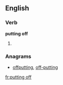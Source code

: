 ==English==

===Verb===
'''putting off'''

# {{present participle of|put off}}

===Anagrams===
* [[offputting#English|offputting]], [[off-putting#English|off-putting]]

[[fr:putting off]]